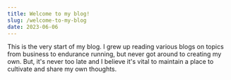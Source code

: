 ```yaml
---
title: Welcome to my blog!
slug: /welcome-to-my-blog
date: 2023-06-06
---
```


This is the very start of my blog. I grew up reading various blogs on topics from business to endurance running, but never got around to creating my own. But, it's never too late and I believe it's vital to maintain a place to cultivate and share my own thoughts.
